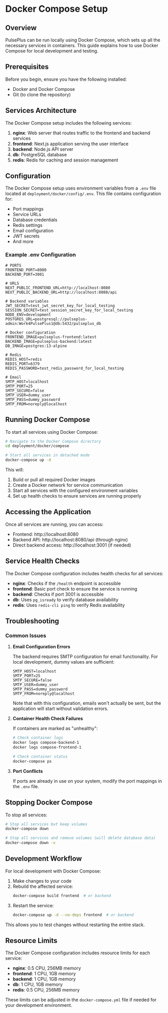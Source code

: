 # Docker Compose Setup

## Overview

PulsePlus can be run locally using Docker Compose, which sets up all the necessary services in containers. This guide explains how to use Docker Compose for local development and testing.

## Prerequisites

Before you begin, ensure you have the following installed:

- Docker and Docker Compose
- Git (to clone the repository)

## Services Architecture

The Docker Compose setup includes the following services:

1. **nginx**: Web server that routes traffic to the frontend and backend services
2. **frontend**: Next.js application serving the user interface
3. **backend**: Node.js API server
4. **db**: PostgreSQL database
5. **redis**: Redis for caching and session management

## Configuration

The Docker Compose setup uses environment variables from a `.env` file located at `deployment/docker/config/.env`. This file contains configuration for:

- Port mappings
- Service URLs
- Database credentials
- Redis settings
- Email configuration
- JWT secrets
- And more

### Example .env Configuration

```env
# PORTS
FRONTEND_PORT=8080
BACKEND_PORT=3001

# URLS
NEXT_PUBLIC_FRONTEND_URL=http://localhost:8080
NEXT_PUBLIC_BACKEND_URL=http://localhost:8080/api

# Backend variables
JWT_SECRET=test_jwt_secret_key_for_local_testing
SESSION_SECRET=test_session_secret_key_for_local_testing
NODE_ENV=development
POSTGRES_URL=postgresql://pulseplus-admin:Work4PulsePlus1@db:5432/pulseplus_db

# Docker configuration
FRONTEND_IMAGE=pulseplus-frontend:latest
BACKEND_IMAGE=pulseplus-backend:latest
DB_IMAGE=postgres:13-alpine

# Redis
REDIS_HOST=redis
REDIS_PORT=6379
REDIS_PASSWORD=test_redis_password_for_local_testing

# Email
SMTP_HOST=localhost
SMTP_PORT=25
SMTP_SECURE=false
SMTP_USER=dummy_user
SMTP_PASS=dummy_password
SMTP_FROM=noreply@localhost
```

## Running Docker Compose

To start all services using Docker Compose:

```bash
# Navigate to the Docker Compose directory
cd deployment/docker/compose

# Start all services in detached mode
docker-compose up -d
```

This will:
1. Build or pull all required Docker images
2. Create a Docker network for service communication
3. Start all services with the configured environment variables
4. Set up health checks to ensure services are running properly

## Accessing the Application

Once all services are running, you can access:

- Frontend: http://localhost:8080
- Backend API: http://localhost:8080/api (through nginx)
- Direct backend access: http://localhost:3001 (if needed)

## Service Health Checks

The Docker Compose configuration includes health checks for all services:

- **nginx**: Checks if the `/health` endpoint is accessible
- **frontend**: Basic port check to ensure the service is running
- **backend**: Checks if port 3001 is accessible
- **db**: Uses `pg_isready` to verify database availability
- **redis**: Uses `redis-cli ping` to verify Redis availability

## Troubleshooting

### Common Issues

1. **Email Configuration Errors**

   The backend requires SMTP configuration for email functionality. For local development, dummy values are sufficient:

   ```env
   SMTP_HOST=localhost
   SMTP_PORT=25
   SMTP_SECURE=false
   SMTP_USER=dummy_user
   SMTP_PASS=dummy_password
   SMTP_FROM=noreply@localhost
   ```

   Note that with this configuration, emails won't actually be sent, but the application will start without validation errors.

2. **Container Health Check Failures**

   If containers are marked as "unhealthy":

   ```bash
   # Check container logs
   docker logs compose-backend-1
   docker logs compose-frontend-1

   # Check container status
   docker-compose ps
   ```

3. **Port Conflicts**

   If ports are already in use on your system, modify the port mappings in the `.env` file.

## Stopping Docker Compose

To stop all services:

```bash
# Stop all services but keep volumes
docker-compose down

# Stop all services and remove volumes (will delete database data)
docker-compose down -v
```

## Development Workflow

For local development with Docker Compose:

1. Make changes to your code
2. Rebuild the affected service:
   ```bash
   docker-compose build frontend  # or backend
   ```
3. Restart the service:
   ```bash
   docker-compose up -d --no-deps frontend  # or backend
   ```

This allows you to test changes without restarting the entire stack.

## Resource Limits

The Docker Compose configuration includes resource limits for each service:

- **nginx**: 0.5 CPU, 256MB memory
- **frontend**: 1 CPU, 1GB memory
- **backend**: 1 CPU, 1GB memory
- **db**: 1 CPU, 1GB memory
- **redis**: 0.5 CPU, 256MB memory

These limits can be adjusted in the `docker-compose.yml` file if needed for your development environment. 